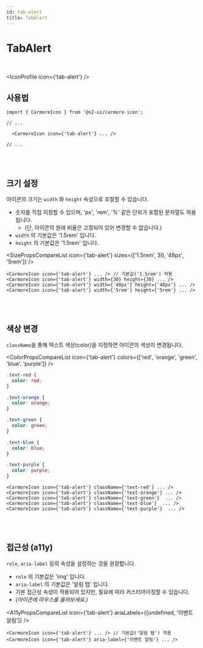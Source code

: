 ```yaml
---
id: tab-alert
title: TabAlert
---
```




# TabAlert

<br />

<IconProfile icon={'tab-alert'} />

## 사용법

```tsx
import { CarmoreIcon } from '@o2-ui/carmore-icon';

// ...

  <CarmoreIcon icon={'tab-alert'} ... />

// ...
```

<br />
<br />

## 크기 설정

아이콘의 크기는 `width` 와 `height` 속성으로 조절할 수 있습니다.

- 숫자를 직접 지정할 수 있으며, 'px', 'rem', '%' 같은 단위가 포함된 문자열도 허용됩니다.
  - (단, 아이콘의 원래 비율은 고정되어 있어 변경할 수 없습니다.)
- `width` 의 기본값은 '1.5rem' 입니다.
- `height` 의 기본값은 '1.5rem' 입니다.

<SizePropsCompareList icon={'tab-alert'} sizes={['1.5rem', 30, '48px', '5rem']} />

```tsx
<CarmoreIcon icon={'tab-alert'} ... /> // 기본값('1.5rem') 적용
<CarmoreIcon icon={'tab-alert'} width={30} height={30} ... />
<CarmoreIcon icon={'tab-alert'} width={'48px'} height={'48px'} ... />
<CarmoreIcon icon={'tab-alert'} width={'5rem'} height={'5rem'} ... />
```

<br />
<br />

## 색상 변경

`className`을 통해 텍스트 색상(color)을 지정하면 아이콘의 색상이 변경됩니다.

<ColorPropsCompareList icon={'tab-alert'} colors={['red', 'orange', 'green', 'blue', 'purple']} />

```css
.text-red {
  color: red;
}

.text-orange {
  color: orange;
}

.text-green {
  color: green;
}

.text-blue {
  color: blue;
}

.text-purple {
  color: purple;
}
```

```tsx
<CarmoreIcon icon={'tab-alert'} className={'text-red'} ... />
<CarmoreIcon icon={'tab-alert'} className={'text-orange'} ... />
<CarmoreIcon icon={'tab-alert'} className={'text-green'}  ... />
<CarmoreIcon icon={'tab-alert'} className={'text-blue'}  ... />
<CarmoreIcon icon={'tab-alert'} className={'text-purple'}  ... />
```

<br />
<br />

## 접근성 (a11y)

`role`, `aria-label` 등의 속성을 설정하는 것을 권장합니다.

- `role` 의 기본값은 'img' 입니다.
- `aria-label` 의 기본값은 '알림 탭' 입니다.
- 기본 접근성 속성이 적용되어 있지만, 필요에 따라 커스터마이징할 수 있습니다.
- _(아이콘에 마우스를 올려보세요.)_

<A11yPropsCompareList icon={'tab-alert'} ariaLabels={[undefined, '이벤트 알림']} />

```tsx
<CarmoreIcon icon={'tab-alert'} ... /> // 기본값('알림 탭') 적용
<CarmoreIcon icon={'tab-alert'} aria-label={'이벤트 알림'} ... />
```
